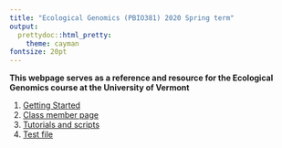 ```yaml
---
title: "Ecological Genomics (PBIO381) 2020 Spring term"
output:
  prettydoc::html_pretty:
    theme: cayman
fontsize: 20pt
---
```


**This webpage serves as a reference and resource for the Ecological Genomics course at the University of Vermont** 

1. [Getting Started](https://github.com/stephenrkeller/Ecological-Genomics/blob/master/Spring 2020/Getting_started.html)     
2. [Class member page](https://github.com/stephenrkeller/Ecological-Genomics/blob/master/Spring 2020/Class_members.html)
3. [Tutorials and scripts](https://github.com/stephenrkeller/Ecological-Genomics/blob/master/Spring 2020/Tutorials.html)   
4. [Test file](https://github.com/stephenrkeller/Ecological-Genomics/blob/master/Spring 2020/test.txt)

